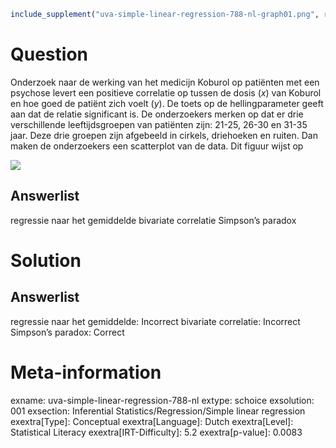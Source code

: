 ```r
include_supplement("uva-simple-linear-regression-788-nl-graph01.png", recursive = TRUE)
```

Question
========

Onderzoek naar de werking van het medicijn Koburol op patiënten met een
psychose levert een positieve correlatie op tussen de dosis (*x*) van
Koburol en hoe goed de patiënt zich voelt (*y*). De toets op de
hellingparameter geeft aan dat de relatie significant is. De
onderzoekers merken op dat er drie verschillende leeftijdsgroepen van
patiënten zijn: 21-25, 26-30 en 31-35 jaar. Deze drie groepen zijn
afgebeeld in cirkels, driehoeken en ruiten. Dan maken de onderzoekers
een scatterplot van de data. Dit figuur wijst op

![](uva-simple-linear-regression-788-nl-graph01.png)

Answerlist
----------

regressie naar het gemiddelde
bivariate correlatie
Simpson's paradox

Solution
========

Answerlist
----------

regressie naar het gemiddelde: Incorrect
bivariate correlatie: Incorrect
Simpson's paradox: Correct

Meta-information
================
exname: uva-simple-linear-regression-788-nl
extype: schoice
exsolution: 001
exsection: Inferential Statistics/Regression/Simple linear regression
exextra[Type]: Conceptual
exextra[Language]: Dutch
exextra[Level]: Statistical Literacy
exextra[IRT-Difficulty]: 5.2
exextra[p-value]: 0.0083
